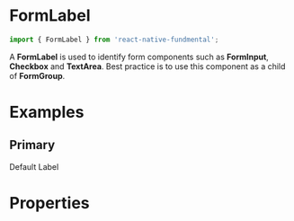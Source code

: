 
<Meta title="FormLabel" component={FormLabel} />

# FormLabel

```js
import { FormLabel } from 'react-native-fundmental';
```

A **FormLabel** is used to identify form components such as **FormInput**, **Checkbox** and **TextArea**. Best practice is to use this component as a child of **FormGroup**.

# Examples

## Primary

<Preview>
  <Story name="primary">
    <FormItem>
      <FormLabel>Default Label</FormLabel>
      <FormInput />
    </FormItem>
  </Story>
</Preview>

# Properties

<Props of={FormLabel} />
